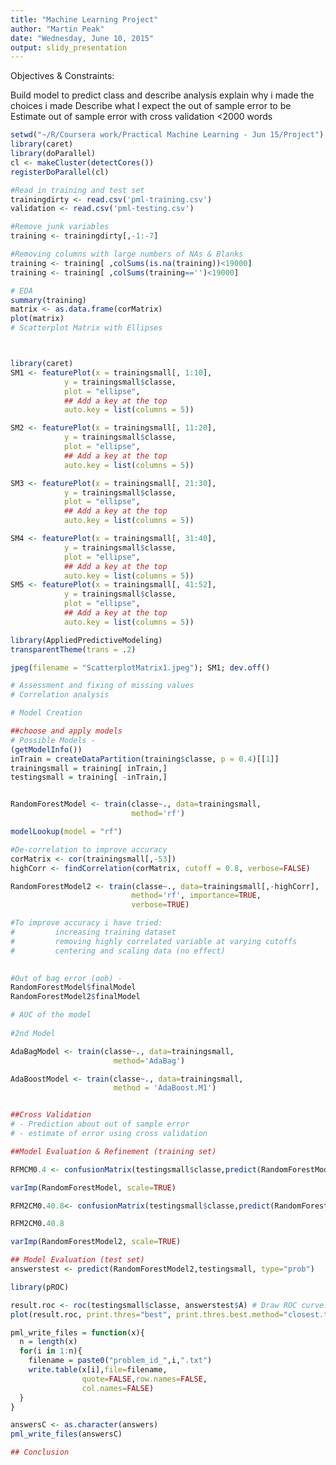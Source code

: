 ```yaml
---
title: "Machine Learning Project"
author: "Martin Peak"
date: "Wednesday, June 10, 2015"
output: slidy_presentation
---
```


Objectives & Constraints: 

Build model to predict class and describe analysis
explain why i made the choices i made
Describe what I expect the out of sample error to be
Estimate out of sample error with cross validation
<2000 words

```r

setwd("~/R/Coursera work/Practical Machine Learning - Jun 15/Project")
library(caret)
library(doParallel)
cl <- makeCluster(detectCores())
registerDoParallel(cl)

#Read in training and test set
trainingdirty <- read.csv('pml-training.csv')
validation <- read.csv('pml-testing.csv')

#Remove junk variables
training <- trainingdirty[,-1:-7]

#Removing columns with large numbers of NAs & Blanks
training <- training[ ,colSums(is.na(training))<19000]
training <- training[ ,colSums(training=='')<19000]

# EDA
summary(training)
matrix <- as.data.frame(corMatrix)
plot(matrix)
# Scatterplot Matrix with Ellipses



library(caret)
SM1 <- featurePlot(x = trainingsmall[, 1:10],
            y = trainingsmall$classe,
            plot = "ellipse",
            ## Add a key at the top
            auto.key = list(columns = 5))

SM2 <- featurePlot(x = trainingsmall[, 11:20],
            y = trainingsmall$classe,
            plot = "ellipse",
            ## Add a key at the top
            auto.key = list(columns = 5))

SM3 <- featurePlot(x = trainingsmall[, 21:30],
            y = trainingsmall$classe,
            plot = "ellipse",
            ## Add a key at the top
            auto.key = list(columns = 5))

SM4 <- featurePlot(x = trainingsmall[, 31:40],
            y = trainingsmall$classe,
            plot = "ellipse",
            ## Add a key at the top
            auto.key = list(columns = 5))
SM5 <- featurePlot(x = trainingsmall[, 41:52],
            y = trainingsmall$classe,
            plot = "ellipse",
            ## Add a key at the top
            auto.key = list(columns = 5))

library(AppliedPredictiveModeling)
transparentTheme(trans = .2)

jpeg(filename = "ScatterplotMatrix1.jpeg"); SM1; dev.off()

# Assessment and fixing of missing values
# Correlation analysis

# Model Creation

##choose and apply models
# Possible Models - 
(getModelInfo())
inTrain = createDataPartition(training$classe, p = 0.4)[[1]]
trainingsmall = training[ inTrain,]
testingsmall = training[ -inTrain,]


RandomForestModel <- train(classe~., data=trainingsmall,
                           method='rf')

modelLookup(model = "rf")

#De-correlation to improve accuracy
corMatrix <- cor(trainingsmall[,-53])
highCorr <- findCorrelation(corMatrix, cutoff = 0.8, verbose=FALSE)

RandomForestModel2 <- train(classe~., data=trainingsmall[,-highCorr],
                           method='rf', importance=TRUE,
                           verbose=TRUE)

#To improve accuracy i have tried:
#         increasing training dataset
#         removing highly correlated variable at varying cutoffs
#         centering and scaling data (no effect)
        

#Out of bag error (oob) - 
RandomForestModel$finalModel
RandomForestModel2$finalModel

# AUC of the model
        
#2nd Model

AdaBagModel <- train(classe~., data=trainingsmall,
                       method='AdaBag')

AdaBoostModel <- train(classe~., data=trainingsmall,
                       method = 'AdaBoost.M1')


##Cross Validation
# - Prediction about out of sample error
# - estimate of error using cross validation

##Model Evaluation & Refinement (training set)

RFMCM0.4 <- confusionMatrix(testingsmall$classe,predict(RandomForestModel,testingsmall))

varImp(RandomForestModel, scale=TRUE)

RFM2CM0.40.8<- confusionMatrix(testingsmall$classe,predict(RandomForestModel2,testingsmall))

RFM2CM0.40.8

varImp(RandomForestModel2, scale=TRUE)

## Model Evaluation (test set)
answerstest <- predict(RandomForestModel2,testingsmall, type="prob")

library(pROC)

result.roc <- roc(testingsmall$classe, answerstest$A) # Draw ROC curve.
plot(result.roc, print.thres="best", print.thres.best.method="closest.topleft")

pml_write_files = function(x){
  n = length(x)
  for(i in 1:n){
    filename = paste0("problem_id_",i,".txt")
    write.table(x[i],file=filename,
                quote=FALSE,row.names=FALSE,
                col.names=FALSE)
  }
}

answersC <- as.character(answers)
pml_write_files(answersC)

## Conclusion


```


